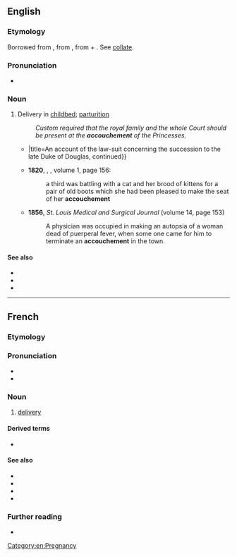 {{also|Accouchement}}
==English==

===Etymology===
Borrowed from {{bor|en|fr|accoucher||to be delivered of a child, to aid in delivery}}, from {{der|en|fro|acouchier||to lay down, put to bed, go to bed}}, from {{der|en|la|ad-}} + {{m|la|collocare|t=to lay, put, place}}. See [[collate]].

===Pronunciation===
* {{IPA|en|/əˈkuːʃmənt/}}

===Noun===
{{en-noun|~}}

# Delivery in [[childbed]]; [[parturition]]
#: ''Custom required that the royal family and the whole Court should be present at the '''accouchement''' of the Princesses.''
#* {{quote-journal|en|magazine=The Scots Magazine|volume=25|page=308|year=1763|month=June|passage=The prevalence of the reports contradictory to this supposed legitimacy, rendered it necessary to be more minute, than might in common cases have been requisite, in proving the precise time and place of Lady Jane Douglas's alledged '''''accouchement''''' {{...}}|title=An account of the law-suit concerning the succession to the late Duke of Douglas, continued}}
#* '''1820''', {{w|Charles Maturin}}, ''{{w|Melmoth the Wanderer}}'', volume 1, page 156:
#*: a third was battling with a cat and her brood of kittens for a pair of old boots which she had been pleased to make the seat of her '''accouchement'''
#* '''1856''', ''St. Louis Medical and Surgical Journal'' (volume 14, page 153)
#*: A physician was occupied in making an autopsia of a woman dead of puerperal fever, when some one came for him to terminate an '''accouchement''' in the town.

====See also====
* {{l|en|childbearing}}
* {{l|en|childbirth}}
* {{l|en|vaginal birth}}

[[Category:en:Pregnancy]]

----

==French==
{{wikipedia|lang=fr}}

===Etymology===
{{suffix|fr|accoucher|ment}}

===Pronunciation===
* {{fr-IPA}}
* {{audio|fr|Fr-accouchement.ogg|Audio}}

===Noun===
{{fr-noun|m}}

# [[delivery]] {{gloss|act of giving birth}}

====Derived terms====
* {{l|fr|salle d'accouchement}}

====See also====
* {{l|fr|enceinte}}
* {{l|fr|grossesse}}
* {{l|fr|bébé}}
* {{l|fr|mère}}

===Further reading===
* {{R:TLFi}}